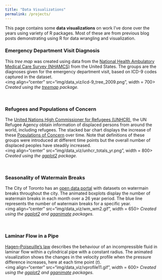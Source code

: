 ```yaml
---
title: "Data Visualizations"
permalink: /projects/
---
```


This page contains some **data visualizations** on work I've done over the years using variety of R packages. Most of these are from previous blog posts demonstrating using R for data wrangling and visualization.

### Emergency Department Visit Diagnosis
This *tree map* was created using data from the [National Health Ambulatory Medical Care Survey (NHAMCS)](https://www.cdc.gov/nchs/ahcd/index.htm) from the United States. The groups are the diagnoses given for the emergency department visit, based on ICD-9 codes captured in the dataset.  
<img align="center" src="img/data_viz/icd-9_tree_2009.png", width = 700>
*Created using the [treemap](https://cran.r-project.org/web/packages/treemap/index.html) package.*

<br>

### Refugees and Populations of Concern
The [United Nations High Commissioner for Refugees (UNHCR)](https://www.unhcr.org/data.html), the UN Refugee Agency obtain information of displaced persons from around the world, including refugees. The stacked bar chart displays the increase of these [Populations of Concern](https://www.unhcr.org/ph/persons-concern-unhcr) over time. Note that definitions of these groups were introduced at different time points but the overall number of displaced peoples have steadily increased.  
<img align="center" src="img/data_viz/unhcr_totals_yr.png", width = 800>
*Created using the [ggplot2](https://ggplot2.tidyverse.org/) package.*

<br>

### Seasonality of Watermain Breaks
The City of Toronto has an [open data portal](https://open.toronto.ca/) with datasets on watermain breaks throughout the city. The animated boxplots display the number of watermain breaks in each month over a 26 year period. The blue line represents the number of watermain breaks for a specific year.  
<img align="center" src="img/data_viz/wm_wm2.gif", width = 650>
*Created using the [ggplot2](https://ggplot2.tidyverse.org/) and [gganimate](https://gganimate.com/) packages.*

<br>

### Laminar Flow in a Pipe
[Hagen–Poiseuille's law](https://en.wikipedia.org/wiki/Hagen%E2%80%93Poiseuille_equation) describes the behaviour of an incompressible fluid in laminar flow within a cylindrical pipe with a constant radius. The animated visualization shows the changes in the velocity profile when the pressure difference increases, here at each time point (*t*).  
<img align="center" src="img/data_viz/vprofile11.gif", width = 600>
*Created using the [ggplot2](https://ggplot2.tidyverse.org/) and [gganimate](https://gganimate.com/) packages.*

<br>



